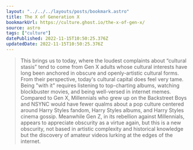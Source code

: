 ```yaml
---
layout: "../../../layouts/posts/bookmark.astro"
title: The X of Generation X
bookmarkUrl: https://culture.ghost.io/the-x-of-gen-x/
source: astro
tags: ["culture"]
datePublished: 2022-11-15T10:50:25.376Z
updatedDate: 2022-11-15T10:50:25.376Z
---
```


> This brings us to today, where the loudest complaints about “cultural stasis” tend to come from Gen X adults whose cultural interests have long been anchored in obscure and openly-artistic cultural forms. From their perspective, today's cultural capital does feel very tame. Being "with it" requires listening to top-charting albums, watching blockbuster movies, and being well-versed in internet memes. Compared to Gen X, Millennials who grew up on the Backstreet Boys and NSYNC would have fewer qualms about a pop culture centered around Harry Styles fandom, Harry Styles albums, and Harry Styles cinema gossip. Meanwhile Gen Z, in its rebellion against Millennials, appears to appreciate obscurity as a virtue again, but this is a new obscurity, not based in artistic complexity and historical knowledge but the discovery of amateur videos lurking at the edges of the internet.
